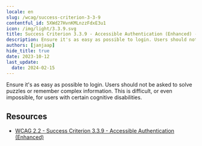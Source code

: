 ```yaml
---
locale: en
slug: /wcag/success-criterion-3-3-9
contentful_id: 5XWd27HvnKMLnzzFdxE3u1
icon: /img/light/3.3.9.svg
title: Success Criterion 3.3.9 - Accessible Authentication (Enhanced) - Level AAA
description: Ensure it's as easy as possible to login. Users should not be asked to solve puzzles or remember complex information. This is difficult, or even impossible, for users with certain cognitive disabilities.
authors: [janjaap]
hide_title: true
date: 2023-10-12
last_update:
  date: 2024-02-15
---
```


<Hero
  title="Accessible Authentication (Enhanced)"
  image="/img/light/3.3.9.svg"
  alt="WCAG 3.3.9 icon"
  prefix="Success Criterion 3.3.9"
  suffix="Level AAA"
/>

Ensure it's as easy as possible to login. Users should not be asked to solve puzzles or remember complex information. This is difficult, or even impossible, for users with certain cognitive disabilities.

## Resources

- [WCAG 2.2 - Success Criterion 3.3.9 - Accessible Authentication (Enhanced)](https://www.w3.org/TR/WCAG22/#accessible-authentication-enhanced)
